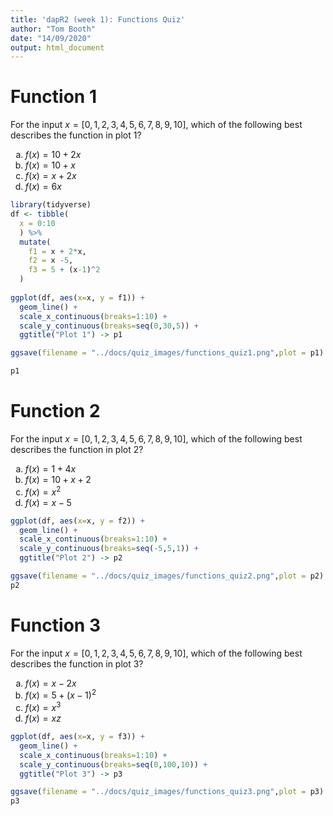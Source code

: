 ```yaml
---
title: 'dapR2 (week 1): Functions Quiz'
author: "Tom Booth"
date: "14/09/2020"
output: html_document
---
```


# Function 1

For the input $x = [0,1,2,3,4,5,6,7,8,9,10]$, which of the following best describes the function in plot 1?

a. $f(x) = 10 + 2x$
b. $f(x) = 10 + x$
c. $f(x) = x + 2x$
d. $f(x) = 6x$

```r
library(tidyverse)
df <- tibble(
  x = 0:10
  ) %>%
  mutate(
    f1 = x + 2*x,
    f2 = x -5,
    f3 = 5 + (x-1)^2
  )
 
ggplot(df, aes(x=x, y = f1)) +
  geom_line() +
  scale_x_continuous(breaks=1:10) +
  scale_y_continuous(breaks=seq(0,30,5)) +
  ggtitle("Plot 1") -> p1

ggsave(filename = "../docs/quiz_images/functions_quiz1.png",plot = p1)

p1
```


# Function 2

For the input $x = [0,1,2,3,4,5,6,7,8,9,10]$, which of the following best describes the function in plot 2?

a. $f(x) = 1 + 4x$
b. $f(x) = 10 + x + 2$
c. $f(x) = x^2$
d. $f(x) = x - 5$

```r

ggplot(df, aes(x=x, y = f2)) +
  geom_line() +
  scale_x_continuous(breaks=1:10) +
  scale_y_continuous(breaks=seq(-5,5,1)) +
  ggtitle("Plot 2") -> p2

ggsave(filename = "../docs/quiz_images/functions_quiz2.png",plot = p2)
p2
```


# Function 3

For the input $x = [0,1,2,3,4,5,6,7,8,9,10]$, which of the following best describes the function in plot 3?

a. $f(x) = x - 2x$
b. $f(x) = 5 + (x-1)^2$
c. $f(x) = x^3$
d. $f(x) = xz$

```r

ggplot(df, aes(x=x, y = f3)) +
  geom_line() +
  scale_x_continuous(breaks=1:10) +
  scale_y_continuous(breaks=seq(0,100,10)) +
  ggtitle("Plot 3") -> p3

ggsave(filename = "../docs/quiz_images/functions_quiz3.png",plot = p3)
p3
```